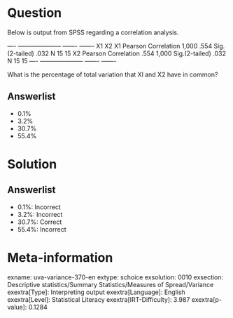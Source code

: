 Question
========

Below is output from SPSS regarding a correlation analysis.

  ---- --------------------- ------- ------- X1 X2 X1 Pearson Correlation 1,000 .554 Sig.(2-tailed) .032 N 15 15 X2 Pearson Correlation .554 1,000 Sig.(2-tailed) .032 N 15 15 ---- --------------------- ------- -------

What is the percentage of total variation that Xl and X2 have in common?

Answerlist
----------

* 0.1%
* 3.2%
* 30.7%
* 55.4%

Solution
========

Answerlist
----------

* 0.1%: Incorrect
* 3.2%: Incorrect
* 30.7%: Correct
* 55.4%: Incorrect

Meta-information
================
exname: uva-variance-370-en
extype: schoice
exsolution: 0010
exsection: Descriptive statistics/Summary Statistics/Measures of Spread/Variance
exextra[Type]: Interpreting output
exextra[Language]: English
exextra[Level]: Statistical Literacy
exextra[IRT-Difficulty]: 3.987
exextra[p-value]: 0.1284
